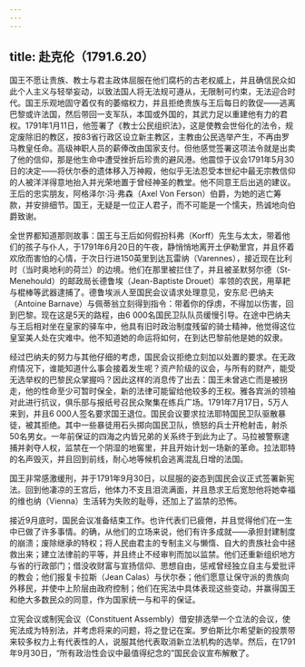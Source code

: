 ```yaml
---
---
---
```

title: 赴克伦（1791.6.20）
---




国王不愿让贵族、教士与君主政体屈服在他们腐朽的古老权威上，并且确信民众如此个人主义与轻举妄动，以致法国人将无法规可遵从，无限制可约束，无法迎合时代。国王乐观地固守着仅有的萎缩权力，并且拒绝贵族与王后每日的敦促——逃离巴黎或许法国，然后带回一支军队，本国或外国的，其武力足以重建他有力的君权。1791年1月11日，他签署了《教士公民组织法》，这是使教会世俗化的法令，规定废除旧的教区，按83省行政区设立新主教区，主教由公民选举产生，不再由罗马教皇任命。高级神职人员的薪俸改由国家支付。但他感觉签署这项法令就是出卖了他的信仰，那是他生命中遭受挫折后珍贵的避风港。他震惊于议会1791年5月30日的决定——将伏尔泰的遗体移入万神殿，他似乎无法忍受本世纪中最无宗教信仰的人被洋洋得意地抬入并光荣地置于曾经神圣的教堂。他不同意王后出逃的建议。王后的忠实朋友，阿格泽尔·冯·弗森（Axel Von Ferson）伯爵，为她的逃亡筹款，并安排细节。国王，无疑是一位正人君子，而不可能是一个懦夫，热诚地向伯爵致谢。

全世界都知道那则故事：国王与王后如何假扮科弗（Korff）先生与太太，带着他们的孩子与仆人，于1791年6月20日的午夜，静悄悄地离开土伊勒里宫，并且怀着欢欣而害怕的心情，于次日行进150英里到达瓦雷纳（Varennes），接近现在比利时（当时奥地利的荷兰）的边境。他们在那里被拦住了，并且被圣默努尔德（St-Menehould）的邮政局长德鲁埃（Jean-Baptiste Drouet）率领的农民，用草耙与棍棒等武器逮捕了。德鲁埃派人至国民会议请求处理意见，安东尼·巴纳夫（Antoine Barnave）与佩蒂翁立刻得到指令：带着你的俘虏，不得加以伤害，回到巴黎。现在这是5天的路程，由6 000名国民卫队队员缓慢引导。在途中巴纳夫与王后相对坐在皇家的驿车中，他具有旧时政治制度残留的骑士精神，他觉得这位皇室美人处在灾难中。他不知道她的命运将如何，在到达巴黎前他是她的奴隶。

经过巴纳夫的努力与其他仔细的考虑，国民会议拒绝立刻加以处置的要求。在无政府情况下，谁能知道什么事会接着发生呢？资产阶级的议会，与所有的财产，能受无选举权的巴黎民众掌握吗？因此这样的消息传了出去：国王未曾逃亡而是被拐走，他的性命至少可暂时保全，新的法律可能留给他较多的王权。雅各宾派的领袖对此进行抗议，俱乐部与报纸号召民众聚集在练兵广场。1791年7月17日，5万人来到，并且6 000人签名要求国王退位。国民会议要求拉法耶特国民卫队驱散暴徒，被其拒绝。其中一些暴徒用石头掷向国民卫队，愤怒的兵士开枪射击，射杀50名男女。一年前保证的四海之内皆兄弟的关系终于到此为止了。马拉被警察逮捕并剥夺人权，监禁在一个阴湿的地窖里，并且开始计划一场新的革命。拉法耶特的名声毁灭，并且回到前线，耐心地等候机会逃离混乱日增的法国。

国王非常感激缓刑，并于1791年9月30日，以屈服的姿态到国民会议正式签署新宪法。回到他凄凉的王宫后，他体力不支且泪流满面，并且恳求王后宽恕他将她幸福的维也纳（Vienna）生活转为失败的耻辱，还加上了监禁的恐怖。

接近9月底时，国民会议准备结束工作。也许代表们已疲倦，并且觉得他们在一生中已做了许多事情。的确，从他们的立场来说，他们有许多成就——承担封建制度的崩溃；废除继承的特权；将人民由君主的专制主义与懒惰、自大的贵族社会中拯救出来；建立法律前的平等，并且终止不经审判而加以监禁。他们还重新组织地方与省的行政部门；借没收财富与宣扬信仰、思想自由，惩戒曾经独立自主与爱批评的教会；他们报复卡拉斯（Jean Calas）与伏尔泰；他们愿意让保守派的贵族向外移民，并使中上阶层由政府控制；他们在宪法中具体表现这些变动，并赢得国王和绝大多数民众的同意，作为国家统一与和平的保证。

立宪会议或制宪会议（Constituent Assembly）借安排选举一个立法的会议，使宪法成为特别法，并考虑将来的问题，将之登记在案。罗伯斯比尔希望新的投票带来较多权力上有代表性的人，说服其他代表取消新立法机构的选举。然后，在1791年9月30日，“所有政治性会议中最值得纪念的”国民会议宣布解散了。